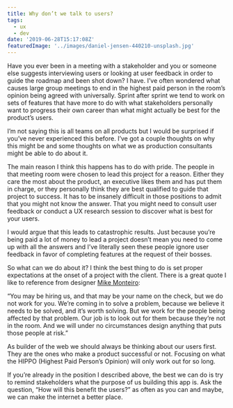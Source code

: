 ```yaml
---
title: Why don’t we talk to users?
tags:
  - ux
  - dev
date: '2019-06-28T15:17:08Z'
featuredImage: '../images/daniel-jensen-440210-unsplash.jpg'
---
```


Have you ever been in a meeting with a stakeholder and you or someone else suggests interviewing users or looking at user feedback in order to guide the roadmap and been shot down? I have. I’ve often wondered what causes large group meetings to end in the highest paid person in the room’s opinion being agreed with universally. Sprint after sprint we tend to work on sets of features that have more to do with what stakeholders personally want to progress their own career than what might actually be best for the product’s users.

I’m not saying this is all teams on all products but I would be surprised if you’ve never experienced this before. I’ve got a couple thoughts on why this might be and some thoughts on what we as production consultants might be able to do about it.

The main reason I think this happens has to do with pride. The people in that meeting room were chosen to lead this project for a reason. Either they care the most about the product, an executive likes them and has put them in charge, or they personally think they are best qualified to guide that project to success. It has to be insanely difficult in those positions to admit that you might not know the answer. That you might need to consult user feedback or conduct a UX research session to discover what is best for your users.

I would argue that this leads to catastrophic results. Just because you’re being paid a lot of money to lead a project doesn’t mean you need to come up with all the answers and I’ve literally seen these people ignore user feedback in favor of completing features at the request of their bosses.

So what can we do about it? I think the best thing to do is set proper expectations at the onset of a project with the client. There is a great quote I like to reference from designer [Mike Monteiro](https://theblog.adobe.com/author/mike-monteiro/):

“You may be hiring us, and that may be your name on the check, but we do not work for you. We’re coming in to solve a problem, because we believe it needs to be solved, and it’s worth solving. But we work for the people being affected by that problem. Our job is to look out for them because they’re not in the room. And we will under no circumstances design anything that puts those people at risk.”

As builder of the web we should always be thinking about our users first. They are the ones who make a product successful or not. Focusing on what the HIPPO (Highest Paid Person’s Opinion) will only work out for so long.

If you’re already in the position I described above, the best we can do is try to remind stakeholders what the purpose of us building this app is. Ask the question, “How will this benefit the users?” as often as you can and maybe, we can make the internet a better place.
